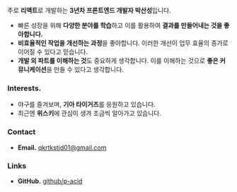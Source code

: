 주로 **리액트**로 개발하는 **3년차 프론트엔드 개발자 박산성**입니다.

- 빠른 성장을 위해 **다양한 분야를 학습**하고 이를 활용하여 **결과를 만들어내는 것을 좋아합니다.**
- **비효율적인 작업을 개선하는 과정**을 좋아합니다. 이러한 개선이 업무 효율의 증가로 이어질 수 있다고 믿습니다.
- **개발 외 파트를 이해하는 것**도 중요하게 생각합니다. 이를 이해하는 것으로 **좋은 커뮤니케이션**을 만들 수 있다고 생각합니다.

### Interests.

- 야구를 즐겨보며, **기아 타이거즈**를 응원하고 있습니다.
- 최근엔 **위스키**에 관심이 생겨 조금씩 알아가고 있습니다.

### Contact

- **Email.** [qkrtkstjd01@gmail.com](mailto:qkrtkstjd01@gmail.com)

### Links

- **GitHub.** [github/p-acid](https://github.com/p-acid)
